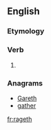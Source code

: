 ==English==

===Etymology===
{{suffix|en|rage|eth}}

===Verb===
{{head|en|verb form}}

# {{en-archaic third-person singular of|rage}}

===Anagrams===
* [[Gareth#English|Gareth]]
* [[gather#English|gather]]

[[fr:rageth]]